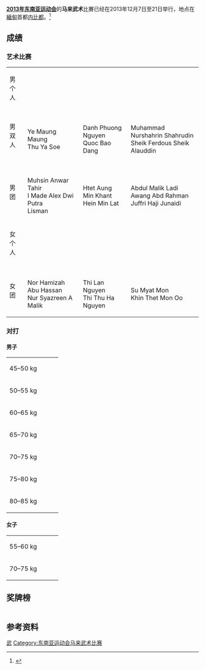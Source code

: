 '''[[2013年东南亚运动会|2013年东南亚运动会]]'''的'''马来武术'''比賽已经在2013年12月7日至21日举行，地点在[[緬甸|緬甸]]首都[[内比都|内比都]]。<ref>{{cite web | url=http://www.27seagames2013.com/results/competition_schedules | title=Competition Schedules | work=http://www.27seagames2013.com/ | accessdate=14 December 2013 | deadurl=yes | archiveurl=https://web.archive.org/web/20131216182958/http://www.27seagames2013.com/results/competition_schedules | archivedate=2013年12月16日 }}</ref>

==成绩==
===艺术比赛===
{| {{MedalistTable|type=项目}}
|-
|男个人
|{{flagIOC2medalist|Gusti Ngurah Arya Yuda P.|INA|2013 Southeast Asian Games}}
|{{flagIOC2medalist|Htet Wai Hlaing|MYA|2013 Southeast Asian Games}}
|{{flagIOC2medalist|Ilyas Sadara|THA|2013 Southeast Asian Games}}
|-
|男双人
|{{flagIOC2team|MYA|2013 Southeast Asian Games}}<br>Ye Maung Maung<br>Thu Ya Soe
|{{flagIOC2team|VIE|2013 Southeast Asian Games}}<br>Danh Phuong Nguyen<br>Quoc Bao Dang
|{{flagIOC2team|SIN|2013 Southeast Asian Games}}<br>Muhammad Nurshahrin Shahrudin<br>Sheik Ferdous Sheik Alauddin
|-
|男团
|{{flagIOC2team|INA|2013 Southeast Asian Games}}<br>Muhsin Anwar Tahir<br>I Made Alex Dwi Putra<br>Lisman
|{{flagIOC2team|MYA|2013 Southeast Asian Games}}<br>Htet Aung<br>Min Khant<br>Hein Min Lat
|{{flagIOC2team|BRU|2013 Southeast Asian Games}}<br>Abdul Malik Ladi<br>Awang Abd Rahman<br>Juffri Haji Junaidi
|-
|女个人
|{{flagIOC2medalist|Dewa Ayu Ari Parwiti|INA|2013 Southeast Asian Games}}
|{{flagIOC2medalist|Nattanin Sornsoonthorn|THA|2013 Southeast Asian Games}}
|{{flagIOC2medalist|Khin Khin Khant|MYA|2013 Southeast Asian Games}}
|-
|女团
|{{flagIOC2team|MAS|2013 Southeast Asian Games}}<br>Nor Hamizah Abu Hassan<br>Nur Syazreen A Malik
|{{flagIOC2team|VIE|2013 Southeast Asian Games}}<br>Thi Lan Nguyen<br>Thi Thu Ha Nguyen
|{{flagIOC2team|MYA|2013 Southeast Asian Games}}<br>Su Myat Mon<br>Khin Thet Mon Oo
|}

===对打===
====男子====
{| {{MedalistTable|type=项目}}
|-
|rowspan=2|45–50 kg
|rowspan=2|{{flagIOC2medalist|Zay Yar|MYA|2013 Southeast Asian Games}}
|rowspan=2|{{flagIOC2medalist|Awaluddin Nur|INA|2013 Southeast Asian Games}}
|{{flagIOC2medalist|Panja Ngoentim|THA|2013 Southeast Asian Games}}
|-
|{{flagIOC2medalist|Ngoc Vu Minh Diep|VIE|2013 Southeast Asian Games}}
|-
|rowspan=2|50–55 kg
|rowspan=2|{{flagIOC2medalist|Nanthachai Khansakhon|THA|2013 Southeast Asian Games}}
|rowspan=2|{{flagIOC2medalist|Duy Phuong Vo|VIE|2013 Southeast Asian Games}}
|{{flagIOC2medalist|Johan|INA|2013 Southeast Asian Games}}
|-
|{{flagIOC2medalist|Muhamad Heli Abd Aziz|MAS|2013 Southeast Asian Games}}
|-
|rowspan=2|60–65 kg
|rowspan=2|{{flagIOC2medalist|Kyaw Naing Tun|MYA|2013 Southeast Asian Games}}
|rowspan=2|{{flagIOC2medalist|Ahmad Shahril Zailudin|MAS|2013 Southeast Asian Games}}
|{{flagIOC2medalist|Sapto Purnomo|INA|2013 Southeast Asian Games}}
|-
|{{flagIOC2medalist|Sakda Omkaeo|THA|2013 Southeast Asian Games}}
|-
|rowspan=2|65–70 kg
|rowspan=2|{{flagIOC2medalist|Mohd Al Jufferi Jamari|MAS|2013 Southeast Asian Games}}
|rowspan=2|{{flagIOC2medalist|Toan Thang Dang|VIE|2013 Southeast Asian Games}}
|{{flagIOC2medalist|Kyaw Swar Win|MYA|2013 Southeast Asian Games}}
|-
|{{flagIOC2medalist|Somkid Rakjun|THA|2013 Southeast Asian Games}}
|-
|rowspan=2|70–75 kg
|rowspan=2|{{flagIOC2medalist|Muhammad Nur Alfian Jumaen|SIN|2013 Southeast Asian Games}}
|rowspan=2|{{flagIOC2medalist|Van Ty Pham|VIE|2013 Southeast Asian Games}}
|{{flagIOC2medalist|Almad Siregar|INA|2013 Southeast Asian Games}}
|-
|{{flagIOC2medalist|Mohd Fauzi Khalid|MAS|2013 Southeast Asian Games}}
|-
|rowspan=2|75–80 kg
|rowspan=2|{{flagIOC2medalist|Duy Tuyen Nguyen|VIE|2013 Southeast Asian Games}}
|rowspan=2|{{flagIOC2medalist|Ye Thi Ha|MYA|2013 Southeast Asian Games}}
|{{flagIOC2medalist|Ak Mohd Khairul Bahri Pg Aliumar|BRU|2013 Southeast Asian Games}}
|-
|{{flagIOC2medalist|Katahat Raksapon|THA|2013 Southeast Asian Games}}
|-
|rowspan=2|80–85 kg
|rowspan=2|{{flagIOC2medalist|Si Kien Le|VIE|2013 Southeast Asian Games}}
|rowspan=2|{{flagIOC2medalist|Nyoman Ardika Saputrawan|INA|2013 Southeast Asian Games}}
|{{flagIOC2medalist|Muhammad Shakir Juanda|SIN|2013 Southeast Asian Games}}
|-
|{{flagIOC2medalist|Wacharapong Intho|THA|2013 Southeast Asian Games}}
|}

====女子====
{| {{MedalistTable|type=项目}}
|-
|rowspan=2|55–60 kg
|rowspan=2|{{flagIOC2medalist|Rewadee Damsri|THA|2013 Southeast Asian Games}}
|rowspan=2|{{flagIOC2medalist|Wewey Wita|INA|2013 Southeast Asian Games}}
|{{flagIOC2medalist|Siti Zubaidah Che Omar|MAS|2013 Southeast Asian Games}}
|-
|{{flagIOC2medalist|Nerlyn Huinda|PHI|2013 Southeast Asian Games}}
|-
|rowspan=2|70–75 kg
|rowspan=2|{{flagIOC2medalist|Thi Yen Nguyen|VIE|2013 Southeast Asian Games}}
|rowspan=2|{{flagIOC2medalist|Mariati|INA|2013 Southeast Asian Games}}
|{{flagIOC2medalist|Clyde Joy Baria|PHI|2013 Southeast Asian Games}}
|-
|{{flagIOC2medalist|Monruthai Bangsalad|THA|2013 Southeast Asian Games}}
|}

==奖牌榜==
{{legend2|#ccccff|东道主|border=solid 1px #AAAAAA}}
{| {{RankedMedalTable|class=wikitable sortable}}
|-style="background:#ccf;"
|-
|1||align=left|{{flagIOC2team|VIE|2013年东南亚运动会}}|| 3 || 5 || 1 || '''9'''
|-
|2||align=left|{{flagIOC2team|INA|2013年东南亚运动会}}|| 3 || 4 || 3 || '''10'''
|-style="background:#ccf;"
|3||align=left|{{flagIOC2team|MYA|2013年东南亚运动会}}|| 3 || 3 || 3 || '''9'''
|-
|4||align=left|{{flagIOC2team|THA|2013年东南亚运动会}}|| 2 || 1 || 7 || '''10'''
|-
|5||align=left|{{flagIOC2team|MAS|2013年东南亚运动会}}|| 2 || 1 || 3 || '''6'''
|-
|6||align=left|{{flagIOC2team|SIN|2013年东南亚运动会}}|| 1 || 0 || 2 || '''3'''
|-
|7||align=left|{{flagIOC2team|BRU|2013年东南亚运动会}}|| 0 || 0 || 2 || '''2'''
|-
|8||align=left|{{flagIOC2team|PHI|2013年东南亚运动会}}|| 0 || 0 || 2 || '''2'''
|- class="sortbottom"
|colspan=2|'''Total'''||'''14'''||'''14'''||'''23'''||'''51'''
|}

==参考资料==
{{reflist}}

{{2013年东南亚运动会项目}}

[[Category:2013年东南亚运动会项目|武]]
[[Category:东南亚运动会马来武术比赛|Category:东南亚运动会马来武术比赛]]